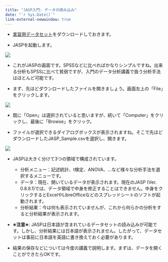 ```yaml
---
title: "JASP入門: データの読み込み"
date: "`r Sys.Date()`"
link-external-newwindow: true
---
```


* [実習用データセット](Data/JASP_Sample.csv)をダウンロードしておきます。

* JASPを起動します。

![](Figs/JASP02_01.png)

* これがJASPの画面です。SPSSなどに比べればかなりシンプルですね。出来る分析もSPSSに比べて貧弱ですが、入門のデータ分析講義で扱う分析手法はほとんど可能です。

* まず、先ほどダウンロードしたファイルを開きましょう。画面左上の「File」をクリックします。

![](Figs/JASP02_02.png)

* 既に「Open」は選択されていると思いますが、続いて「Computer」をクリックし、最後に「Browse」をクリック。

* ファイルが選択できるダイアログボックスが表示されますね。そこで先ほどダウンロードしたJASP_Sample.csvを選択し、開きます。

![](Figs/JASP02_03.png)

* JASPは大きく分けて3つの領域で構成されています。
    * 分析メニュー：記述統計、t検定、ANOVA、…など様々な分析手法を選択するメニューです。
    * データ：現在、開いているデータが表示されます。現在のJASP (Ver. 0.8.8.1)では、データ領域で中身を修正することはできません。中身をクリックするとExcelやLibreOfficeなどのスプレッドシートのソフトが起動されます。
    * 分析結果：今は何も表示されていませんが、これから何らかの分析をすると分析結果が表示されます。

* **※注意※**: JASPは日本語が含まれているデータセットの読み込みが可能です。しかし、分析結果には日本語が表示されません。したがって、データセットは事前に日本語を英語に書き換えておく必要があります。

* 結果の保存などについては今度の講義で説明します。まずは、データを開くことができたらOKです。